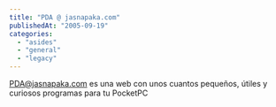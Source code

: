 ```yaml
---
title: "PDA @ jasnapaka.com"
publishedAt: "2005-09-19"
categories: 
  - "asides"
  - "general"
  - "legacy"
---
```


[PDA@jasnapaka.com](http://pda.jasnapaka.com/) es una web con unos cuantos pequeños, útiles y curiosos programas para tu PocketPC
